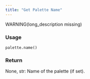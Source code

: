 ```yaml
---
title: "Get Palette Name"
---
```


WARNING(long_description missing)

### Usage

<pre><code class='language-python'>palette.name()</code></pre>

### Return

None, str: Name of the palette (if set).
